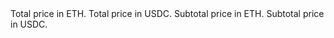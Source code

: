 <ResponseField name="totalEthPrice" type="bigint">
  Total price in ETH.
</ResponseField>

<ResponseField name="totalUsdcPrice" type="bigint">
  Total price in USDC.
</ResponseField>

<ResponseField name="subtotalEth" type="bigint">
  Subtotal price in ETH.
</ResponseField>

<ResponseField name="subtotalUsdc" type="bigint">
  Subtotal price in USDC.
</ResponseField>
